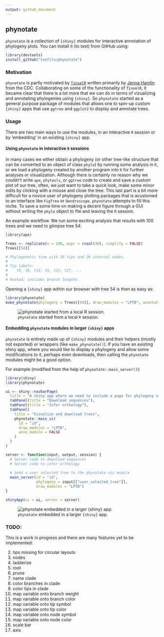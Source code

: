 ```yaml
---
output: github_document
---
```


## phynotate

`phynotate` is a collection of `{shiny}` modules for interactive annotation of phylogeny plots. You can install it (to test) from GitHub using:

```r
library(devtools)
install_github("teofiln/phynotate")
```

### Motivation

`phynotate` is partly motivated by [`TinselR`](https://github.com/jennahamlin/tinselR) written primarily by [Jenna Hamlin](https://github.com/jennahamlin) from the CDC. Collaborating on some of the functionality of `TinselR`, it became clear that there is a lot more that we can do in terms of vizualizing and annotating phylogenies using `{shiny}`. So `phynotate` started as a general purpose package of modules that allows one to spin-up custom `{shiny}` apps that use `ggtree` and `ggplot2` to display and annotate trees.

### Usage

There are two main ways to use the modules, in an interactive `R` session or by 'embedding' in an existing `{shiny}` app.

#### Using `phynotate` in interactive `R` sessions

In many cases we either obtain a phylogeny (or other tree-like structure that can be converted to an object of class `phylo`) by running some analysis in `R`, or we load a phylogeny created by another program into `R` for further analyses or visualization. Although there is certainly no reason why we couldn't write `ape`, `phytools`, or `ggtree` code to create and save a custom plot of our tree, often, we just want to take a quick look, make some minor edits by clicking with a mouse and close the tree. This last part is a bit more difficult for a novice user of phylogeny plotting packages that is acustomed to an interface like `FigTree` or `Dendroscope`. `phynotate` attempts to fill this niche. To save a some time on making a decent figure through a GUI without writing the `phylo` object to file and leaving the `R` session.

An example workflow. We run some exciting analysis that results with 100 trees and we need to glimpse tree 54: 

```r
library(ape)

Trees <- replicate(n = 100, expr = rcoal(30), simplify = FALSE)
Trees[[54]]

# Phylogenetic tree with 30 tips and 29 internal nodes.
# 
# Tip labels:
#	 t9, t8, t14, t5, t23, t27, ...
#
# Rooted; includes branch lengths.
```

Opening a `{shiny}` app within our browser with tree 54 is then as easy as:

```r
library(phynotate)
make_phynotate(phylogeny = Trees[[54]], draw_modules = "LPTB", annotation_module = TRUE)
```

![`phynotate` started from a local `R` session.](man/figures/trees-54.png)

#### Embedding `phynotate` modules in larger `{shiny}` apps

`phynotate` is entirely made up of `{shiny}` modules and their helpers (mostly not exported) or wrappers (like `make_phynotate()`). If you have an existing shiny app, where you would like to display a phylogeny and allow some modifications to it, perhaps even downloads, then calling the `phynotate` modules might be a good option. 

For example (modified from the help of `phynotate::main_server()`):

```r
library(shiny)
library(phynotate)

ui <- shiny::navbarPage(
  title = "A shiny app where we need to include a page for phylogeny viz",
  tabPanel(title = "Download sequences"),
  tabPanel(title = "Infer orthology"),
  tabPanel(
    title = "Vizualize and download trees",
    phynotate::main_ui(
      id = "id",
      draw_modules = "LPTB",
      anno_module = FALSE
    )
  )
)

server <- function(input, output, session) {
  # Server code to download sequences
  # Server code to infer orthology
  
  # Send a user selected tree to the phynotate viz module
  main_server(id = "id",
              phylogeny = input[["user_selected_tree"]],
              draw_modules = "LPTB")
}

shinyApp(ui = ui, server = server)

```

![`phynotate` embedded in a larger `{shiny}` app.](man/figures/phynotate-as-a-tab.png)

### TODO:

This is a work in progress and there are many features yet to be implemented:

2. tips missing for circular layouts
4. nodes 
5. ladderize
5. root
6. prune
6. name clade
7. color branches in clade
8. color tips in clade
9. map variable onto branch weight
10. map variable onto branch color
11. map variable onto tip symbol
12. map variable onto tip color
11. map variable onto node symbol
12. map variable onto node color
13. scale bar
14. axis